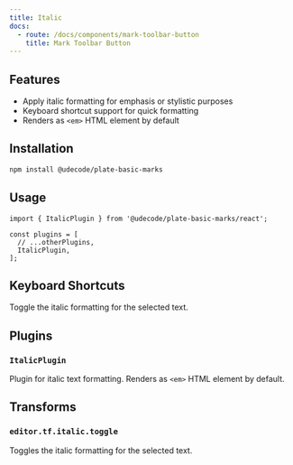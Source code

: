 ```yaml
---
title: Italic
docs:
  - route: /docs/components/mark-toolbar-button
    title: Mark Toolbar Button
---
```


<ComponentPreview name="basic-marks-demo" />

<PackageInfo>

## Features

- Apply italic formatting for emphasis or stylistic purposes
- Keyboard shortcut support for quick formatting
- Renders as `<em>` HTML element by default

</PackageInfo>

## Installation

```bash
npm install @udecode/plate-basic-marks
```

## Usage

```tsx
import { ItalicPlugin } from '@udecode/plate-basic-marks/react';

const plugins = [
  // ...otherPlugins,
  ItalicPlugin,
];
```

## Keyboard Shortcuts

<KeyTable>
  <KeyTableItem hotkey="Cmd + I">
    Toggle the italic formatting for the selected text.
  </KeyTableItem>
</KeyTable>

## Plugins

### `ItalicPlugin`

Plugin for italic text formatting. Renders as `<em>` HTML element by default.

## Transforms

### `editor.tf.italic.toggle`

Toggles the italic formatting for the selected text.
